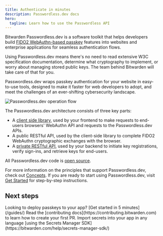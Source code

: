 ```yaml
---
title: Authenticate in minutes
description: Passwordless.dev docs
hero:
  tagline: Learn how to use the Passwordless API
---
```



Bitwarden Passwordless.dev is a software toolkit that helps developers build [FIDO2 WebAuthn-based passkey](concepts.md#fido2) features into websites and enterprise applications for seamless authentication flows.

Using Passwordless.dev means there's no need to read extensive W3C specification documentation, determine what cryptography to implement, or worry about managing stored public keys. The team behind Bitwarden will take care of that for you.

Passwordless.dev wraps passkey authentication for your website in easy-to-use tools, designed to make it faster for web developers to adopt, and meet the challenges of an ever-shifting cybersecurity landscape.

<Image src={diagram} alt="Passwordless.dev operation flow" />

The Passwordless.dev architecture consists of three key parts:

- A [client side library](frontend/javascript.md), used by your frontend to make requests to end-users browsers' WebAuthn API and requests to the Passwordless.dev APIs.
- A public RESTful API, used by the client-side library to complete FIDO2 WebAuthn cryptographic exchanges with the browser.
- A [private RESTful API](api.md), used by your backend to initiate key registrations, verify sign-ins, and retrieve keys for end-users.

All Passwordless.dev code is [open source](https://github.com/passwordless).

For more information on the principles that support Passwordless.dev, check out [Concepts](/passwordless/references/concepts). If you are ready to start using Passwordless.dev, visit [Get Started](get-started.md) for step-by-step instructions.

## Next steps

<CardGrid>
  <Card title="Use the Passwordless.dev API" icon="add-document">
    Looking to deploy passkeys to your app? [Get started in 5 minutes](/guides/)
  </Card>
	<Card title="Contribute to Bitwarden" icon="pencil">
		Read the [contributing docs](https://contributing.bitwarden.com) to learn how to create your first PR.  
	</Card>
	<Card title="Use the Secrets Manager SDK" icon="setting">
		Import secrets into your app in any language [using the Secrets Manager SDK](https://bitwarden.com/help/secrets-manager-sdk/)
	</Card>
</CardGrid>
